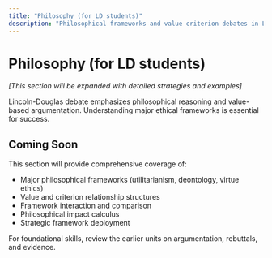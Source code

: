 ```yaml
---
title: "Philosophy (for LD students)"
description: "Philosophical frameworks and value criterion debates in Lincoln-Douglas"
---
```


# Philosophy (for LD students)

*[This section will be expanded with detailed strategies and examples]*

Lincoln-Douglas debate emphasizes philosophical reasoning and value-based argumentation. Understanding major ethical frameworks is essential for success.

## Coming Soon

This section will provide comprehensive coverage of:
- Major philosophical frameworks (utilitarianism, deontology, virtue ethics)
- Value and criterion relationship structures
- Framework interaction and comparison
- Philosophical impact calculus
- Strategic framework deployment

For foundational skills, review the earlier units on argumentation, rebuttals, and evidence.